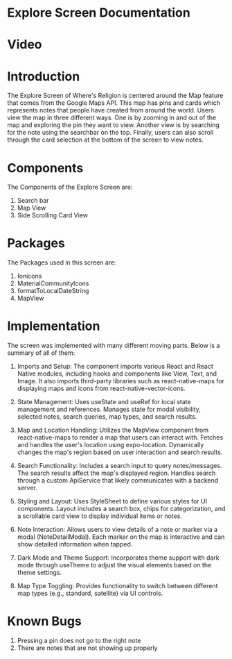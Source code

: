 
# Explore Screen Documentation

# Video

<!-- <video width="320" height="240" controls>
  <source src="../docs/videos/ExploreScreenVideo.mp4" type="video/mp4" />
</video> -->

<ReactPlayer playing controls url='ExploreScreenVideo.mp4' />

# Introduction

The Explore Screen of Where's Religion is centered around the Map feature that comes from the Google Maps API. This map has pins and cards which represents notes that people have created from around the world. Users view the map in three different ways. One is by zooming in and out of the map and exploring the pin they want to view. Another view is by searching for the note using the searchbar on the top. Finally, users can also scroll through the card selection at the bottom of the screen to view notes.

# Components

The Components of the Explore Screen are:

1. Search bar
2. Map View
3. Side Scrolling Card View

# Packages

The Packages used in this screen are:
1. Ionicons
2. MaterialCommunityIcons
3. formatToLocalDateString
4. MapView

# Implementation

The screen was implemented with many different moving parts. Below is a summary of all of them:

1. Imports and Setup:
The component imports various React and React Native modules, including hooks and components like View, Text, and Image.
It also imports third-party libraries such as react-native-maps for displaying maps and icons from react-native-vector-icons.

2. State Management:
Uses useState and useRef for local state management and references.
Manages state for modal visibility, selected notes, search queries, map types, and search results.

3. Map and Location Handling:
Utilizes the MapView component from react-native-maps to render a map that users can interact with.
Fetches and handles the user's location using expo-location.
Dynamically changes the map's region based on user interaction and search results.

4. Search Functionality:
Includes a search input to query notes/messages. The search results affect the map's displayed region.
Handles search through a custom ApiService that likely communicates with a backend server.

5. Styling and Layout:
Uses StyleSheet to define various styles for UI components.
Layout includes a search box, chips for categorization, and a scrollable card view to display individual items or notes.

6. Note Interaction:
Allows users to view details of a note or marker via a modal (NoteDetailModal).
Each marker on the map is interactive and can show detailed information when tapped.

7. Dark Mode and Theme Support:
Incorporates theme support with dark mode through useTheme to adjust the visual elements based on the theme settings.

8. Map Type Toggling:
Provides functionality to switch between different map types (e.g., standard, satellite) via UI controls.

# Known Bugs

1. Pressing a pin does not go to the right note
2. There are notes that are not showing up properly